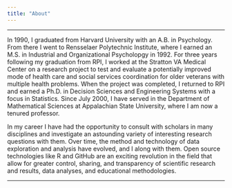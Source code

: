 ```yaml
---
title: "About"
---
```


* * *

In 1990, I graduated from Harvard University with an A.B. in Psychology. From there I went to Rensselaer Polytechnic Institute, where I earned an M.S. in Industrial and Organizational Psycholopgy in 1992. For three years following my graduation from RPI, I worked at the Stratton VA Medical Center on a research project to test and evaluate a potentially improved mode of health care and social services coordination for older veterans with multiple health problems. When the project was completed, I returned to RPI and earned a Ph.D. in Decision Sciences and Engineering Systems with a focus in Statistics. Since July 2000, I have served in the Department of Mathematical Sciences at Appalachian State University, where I am now a tenured professor.

In my career I have had the opportunity to consult with scholars in many disciplines and investigate an astounding variety of interesting research questions with them. Over time, the method and technology of data exploration and analysis have evolved, and I along with them. Open source technologies like R and GitHub are an exciting revolution in the field that allow for greater control, sharing, and transparency of scientific research and results, data analyses, and educational methodologies. 


* * * 
